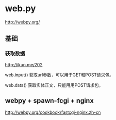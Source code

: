 = web.py =
[[http://webpy.org/]]

== 基础 ==
=== 获取数据 ===
[[http://ikun.me/202]]

web.input() 获取url参数，可以用于GET和POST请求包。

web.data() 获取实体正文，只能用用POST请求包。

== webpy + spawn-fcgi + nginx ==
[[http://webpy.org/cookbook/fastcgi-nginx.zh-cn]]
